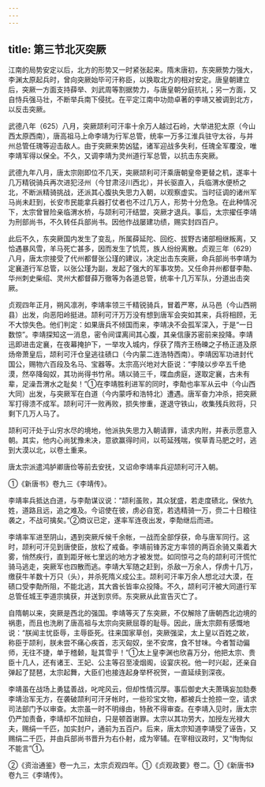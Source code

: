 ```yaml
---
---
---
```

title: 第三节北灭突厥
---



江南的局势安定以后，北方的形势又一时紧张起来。隋末唐初，东突厥势力强大，李渊太原起兵时，曾向突厥始毕可汗称臣，以换取北方的相对安定。唐皇朝建立后，突厥一方面支持薛举、刘武周等割据势力，与唐皇朝分庭抗礼；另一方面，又自恃兵强马壮，不断举兵南下侵扰。在平定江南中功勋卓著的李靖又被调到北方，以反击突厥。

武德八年（625）八月，突厥颉利可汗率十余万人越过石岭，大举进犯太原（今山西太原西南），唐高祖马上命李靖为行军总管，统率一万多江淮兵驻守太谷，与并州总管任瑰等迎击敌人。由于突厥来势凶猛，诸军迎战多失利，任瑰全军覆没，唯李靖军得以保全。不久，又调李靖为灵州道行军总管，以抗击东突厥。

武德九年八月，唐太宗刚即位不几天，突厥颉利可汗乘唐朝皇帝更替之机，遂率十几万精锐骑兵再次进犯泾州（今甘肃泾川西北），并长驱直入，兵临渭水便桥之北，不断派精骑挑战，还派其心腹执失思力入朝，以观察虚实。当时征调的诸州军马尚未赶到，长安市民能拿兵器打仗者也不过几万人，形势十分危急。在此种情况下，太宗曾冒险亲临渭水桥，与颉利可汗结盟，突厥才退兵。事后，太宗擢任李靖为刑部尚书，不久转任兵部尚书。因他作战屡建功绩，赐实封四百户。

此后不久，东突厥国内发生了变乱，所属薛延陀、回纥、拔野古诸部相继叛离，又恰遇暴风雪，羊马死亡甚多，因而发生了饥荒，族人纷纷离散。贞观三年（629）八月，唐太宗接受了代州都督张公瑾的建议，决定出击东突厥，命兵部尚书李靖为定襄道行军总管，以张公瑾为副，发起了强大的军事攻势。又任命并州都督李勣、华州刺史柴绍、灵州大都督薛万徹等为各道总管，统率十几万军队，分道出击突厥。

贞观四年正月，朔风凛冽，李靖率领三千精锐骑兵，冒着严寒，从马邑（今山西朔县）出发，向恶阳岭挺进。颉利可汗万万没有想到唐军会突如其来，兵将相顾，无不大惊失色。他们判定：如果唐兵不倾国而来，李靖决不会孤军深入，于是“一日数惊”。李靖探知这一消息，密令间谍离间其心腹，其亲信康苏密前来投降。李靖迅即进击定襄，在夜幕掩护下，一举攻入城内，俘获了隋齐王杨暕之子杨正道及原炀帝萧皇后，颉利可汗仓皇逃往碛口（今内蒙二连浩特西南）。李靖因军功进封代国公，赐物六百段及名马、宝器等。太宗高兴地对大臣说：“李陵以步卒五千绝漠，然卒降匈奴，其功尚得书竹帛。靖以骑三千，喋血虏庭，遂取定襄，古未有辈，足澡吾渭水之耻矣！”①在李靖胜利进军的同时，李勣也率军从云中（今山西大同）出发，与突厥军在白道（今内蒙呼和浩特北）遭遇。唐军奋力冲杀，把突厥军打得溃不成军。颉利可汗一败再败，损失惨重，遂退守铁山，收集残兵败将，只剩下几万人马了。

颉利可汗处于山穷水尽的境地，他派执失思力入朝请罪，请求内附，并表示愿意入朝。其实，他内心尚犹豫未决，意欲赢得时间，以苟延残喘，俟草青马肥之时，逃到大漠以北，以卷土重来。

唐太宗派遣鸿胪卿唐俭等前去安抚，又诏命李靖率兵迎颉利可汗入朝。

①《新唐书》卷九三《李靖传》。

李靖率兵抵达白道，与李勣谋议说：“颉利虽败，其众犹盛，若走度碛北，保依九姓，道路且远，追之难及。今诏使在彼，虏必自宽，若选精骑一万，赍二十日粮往袭之，不战可擒矣。”②商议已定，遂率军连夜出发，李勣继后而进。

李靖率军进至阴山，遇到突厥斥候千余帐，一战而全部俘获，命与唐军同行。这时，颉利可汗见到唐使臣，放松了戒备。李靖前锋苏定方率领的两百余骑又乘着大雾，悄然疾行，直到距牙帐七里远的地方才被发觉。如同惊弓之鸟的颉利可汗慌忙骑马逃走，突厥军也四散而逃。李靖大军随之赶到，杀敌一万余人，俘虏十几万，缴获牛羊数十万只（头），并杀死隋义成公主。颉利可汗率万余人想北过大漠，在碛口受李勣所阻，不能北逃，其大酋长皆率众投降。不久，颉利可汗被大同道行军总管任城王李道宗擒获，并送到京师。东突厥从此宣告灭亡了。

自隋朝以来，突厥是西北的强国。李靖等灭了东突厥，不仅解除了唐朝西北边境的祸患，而且也洗刷了唐高祖与太宗向突厥屈尊的耻辱。因此，唐太宗颇有感慨地说：“朕闻主忧臣辱，主辱臣死。往来国家草创，突厥强梁，太上皇以百姓之故，称臣于颉利，朕未尝不痛心疾首，志灭匈奴，坐不安席，食不甘味。今者暂动偏师，无往不捷，单于稽颡，耻其雪乎！”①太上皇李渊也欣喜万分，他把太宗、贵臣十几人，还有诸王、王妃、公主等召至凌烟阁，设宴庆祝。他一时兴起，还亲自弹起了琵琶，太宗起舞，大臣们也接连起身举杯祝贺，一直延续到深夜。

李靖虽在战场上勇猛善战，叱咤风云，但却性情沉厚。事后御史大夫萧瑀妄加劾奏李靖治军无方，在袭破颉利可汗牙帐时，一些珍宝文物，都被兵士抢掠一空，请求司法部门予以审查。太宗虽一时不明缘由，特赦不得审查。在李靖入见时，唐太宗仍严加责备，李靖却不加辩白，只是顿首谢罪。太宗以其功劳大，加授左光禄大夫，赐绢一千匹，加实封户，通前为五百户。后来，唐太宗知道李靖受了诬告，又赐绢二千匹，并由兵部尚书晋升为右仆射，成为宰辅。在宰相议政时，又“恂恂似不能言”①。

②《资治通鉴》卷一九三，太宗贞观四年。①《贞观政要》卷二。①《新唐书》卷九三《李靖传》。